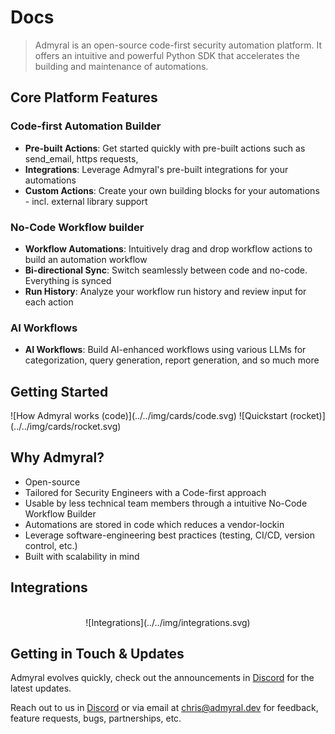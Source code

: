 
# Docs

> Admyral is an open-source code-first security automation platform. It offers an intuitive and powerful Python SDK that accelerates the building and maintenance of automations.

## Core Platform Features

### Code-first Automation Builder

-   **Pre-built Actions**: Get started quickly with pre-built actions such as send_email, https requests,
-   **Integrations**: Leverage Admyral's pre-built integrations for your automations
-   **Custom Actions**: Create your own building blocks for your automations - incl. external library support

### No-Code Workflow builder

-   **Workflow Automations**: Intuitively drag and drop workflow actions to build an automation workflow
-   **Bi-directional Sync**: Switch seamlessly between code and no-code. Everything is synced
-   **Run History**: Analyze your workflow run history and review input for each action

### AI Workflows

-   **AI Workflows**: Build AI-enhanced workflows using various LLMs for categorization, query generation, report generation, and so much more

## Getting Started

<Cards>
	<Card title="How Admyral works" href="/introduction" arrow image>
		![How Admyral works (code)](../../img/cards/code.svg)
	</Card>
	<Card title="Quickstart tutorial" href="/quickstart" arrow image>
		![Quickstart (rocket)](../../img/cards/rocket.svg)
	</Card>
</Cards>

## Why Admyral?

-   Open-source
-   Tailored for Security Engineers with a Code-first approach
-   Usable by less technical team members through a intuitive No-Code Workflow Builder
-   Automations are stored in code which reduces a vendor-lockin
-   Leverage software-engineering best practices (testing, CI/CD, version control, etc.)
-   Built with scalability in mind

## Integrations

<div align="center">
	<br />
	![Integrations](../../img/integrations.svg)
</div>

## Getting in Touch & Updates

Admyral evolves quickly, check out the announcements in [Discord](https://discord.gg/GqbJZT9Hbf) for the latest updates.

Reach out to us in [Discord](https://discord.gg/GqbJZT9Hbf) or via email at [chris@admyral.dev](mailto:chris@admyral.dev) for feedback, feature requests, bugs, partnerships, etc.
